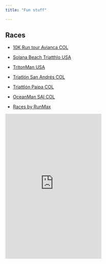 ```yaml
---
title: "Fun stuff"

---
```


## Races

- [10K Run tour Avianca COL](https://sportmaniacs.com/es/races/runtour-avianaca---colombia/638c3488-6de4-4580-908d-3707ac1f13ce/results/athlete/6156/results)

- [Solana Beach Triatthlo USA](https://www.solanabeachtriathlon.com)

- [TritonMan USA](http://www.tritonman.com)

- [Triatlón San Andrés COL](https://www.xportiva.com/xseries-sai)

- [Triattlón Paipa COL](https://www.xportiva.com/featured-project)

- [OceanMan SAI COL](https://oceanmanswim.com/sanandres-colombia/)

- [Races by RunMax](https://runmax.com.co)

<iframe height='454' width='300' frameborder='0' allowtransparency='true' scrolling='no' src='https://www.strava.com/athletes/144253/latest-rides/a4e95e7487231a881543c1efabd7b61f8de68855' allow="autoplay" data-external="1"></iframe>
